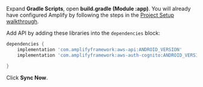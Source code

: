 Expand **Gradle Scripts**, open **build.gradle (Module :app)**. You will already have configured Amplify by following the steps in the [Project Setup walkthrough](/lib/project-setup/create-application).

Add API by adding these libraries into the `dependencies` block:
```groovy
dependencies {
    implementation 'com.amplifyframework:aws-api:ANDROID_VERSION'
    implementation 'com.amplifyframework:aws-auth-cognito:ANDROID_VERSION'

}
```

Click **Sync Now**.
